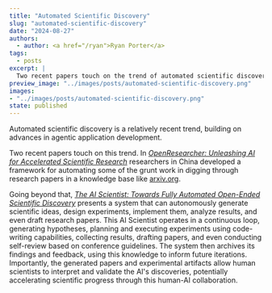 ```yaml
---
title: "Automated Scientific Discovery"
slug: "automated-scientific-discovery"
date: "2024-08-27"
authors:
  - author: <a href="/ryan">Ryan Porter</a>
tags:
  - posts
excerpt: |
  Two recent papers touch on the trend of automated scientific discovery, exploring AI-driven research assistance and fully autonomous scientific experimentation.
preview_image: "../images/posts/automated-scientific-discovery.png"
images:
- "../images/posts/automated-scientific-discovery.png"
state: published
---
```



Automated scientific discovery is a relatively recent trend, building on advances in agentic application development.

Two recent papers touch on this trend.  In [*OpenResearcher: Unleashing AI for Accelerated Scientific Research*](https://arxiv.org/abs/2408.06941) researchers in China developed a framework for automating some of the grunt work in digging through research papers in a knowledge base like [arxiv.org](arxiv.org).

Going beyond that, [*The AI Scientist: Towards Fully Automated Open-Ended Scientific Discovery*](https://arxiv.org/abs/2408.06292) presents a system that can autonomously generate scientific ideas, design experiments, implement them, analyze results, and even draft research papers. This AI Scientist operates in a continuous loop, generating hypotheses, planning and executing experiments using code-writing capabilities, collecting results, drafting papers, and even conducting self-review based on conference guidelines. The system then archives its findings and feedback, using this knowledge to inform future iterations. Importantly, the generated papers and experimental artifacts allow human scientists to interpret and validate the AI's discoveries, potentially accelerating scientific progress through this human-AI collaboration.

<BlogImage 
  images={props.pageContext.frontmatter.images} 
  name="automated-scientific-discovery.png" 
  alt="TextGrad: Backpropagation for agentic LLM processes." 
/>